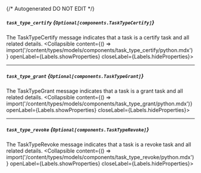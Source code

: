 {/* Autogenerated DO NOT EDIT  */}

##### `task_type_certify` *{`Optional[components.TaskTypeCertify]`}*
The TaskTypeCertify message indicates that a task is a certify task and all related details.
<Collapsible content={() => import('/content/types/models/components/task_type_certify/python.mdx')} openLabel={Labels.showProperties} closeLabel={Labels.hideProperties}>
</Collapsible>

---
##### `task_type_grant` *{`Optional[components.TaskTypeGrant]`}*
The TaskTypeGrant message indicates that a task is a grant task and all related details.
<Collapsible content={() => import('/content/types/models/components/task_type_grant/python.mdx')} openLabel={Labels.showProperties} closeLabel={Labels.hideProperties}>
</Collapsible>

---
##### `task_type_revoke` *{`Optional[components.TaskTypeRevoke]`}*
The TaskTypeRevoke message indicates that a task is a revoke task and all related details.
<Collapsible content={() => import('/content/types/models/components/task_type_revoke/python.mdx')} openLabel={Labels.showProperties} closeLabel={Labels.hideProperties}>
</Collapsible>



